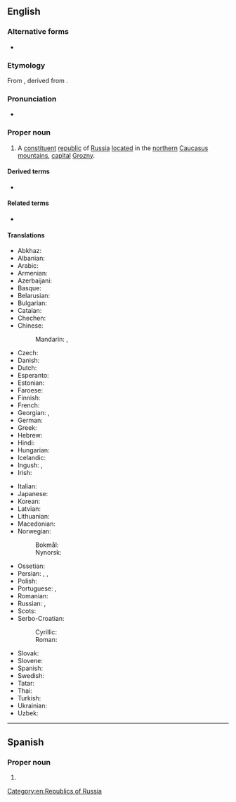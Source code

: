 ==English==
{{wikipedia}}

===Alternative forms===
* {{alter|en|Chechenia|Chechneya|Chechnia|Chechniya}}

===Etymology===
From {{der|en|ru|Чечня́||[place] of the [[Chechen]]s}}, derived from {{der|en|kbd}}.

===Pronunciation===
* {{a|UK|US}} {{IPA|/ˈtʃɛtʃ.ni.ə/|/ˈtʃɛtʃ.ɲi.ə/|lang=en}}

===Proper noun===
{{en-proper noun}}

# A [[constituent]] [[republic]] of [[Russia]] [[located]] in the [[northern]] [[Caucasus]] [[mountain]]s, [[capital]] [[Grozny]].

====Derived terms====
* {{l|en|Chechnyan}}

====Related terms====
* {{l|en|Chechen}}

====Translations====
{{trans-top|federal subject of Russia}}
* Abkhaz: {{t|ab|Чечентәыла}}
* Albanian: {{t|sq|Çeçenia}}
* Arabic: {{t|ar|اَلشِّيشَان|f}}
* Armenian: {{t|hy|Չեչնիա}}
* Azerbaijani: {{t|az|Çeçenistan}}
* Basque: {{t|eu|Txetxenia}}
* Belarusian: {{t|be|Чачня́|f}}
* Bulgarian: {{t|bg|Чече́ния|f}}
* Catalan: {{t|ca|Txetxènia|f}}
* Chechen: {{t|ce|Нохчийчоь}}
* Chinese:
*: Mandarin: {{t+|cmn|車臣}}, {{t+|cmn|车臣|tr=Chēchén}}
* Czech: {{t+|cs|Čečensko|n}}
* Danish: {{t|da|Tjetjenien}}
* Dutch: {{t+|nl|Tsjetsjenië}}
* Esperanto: {{t+|eo|Ĉeĉenio}}
* Estonian: {{t|et|Tšetšeenia}}
* Faroese: {{t|fo|Kekenia|n}}
* Finnish: {{t+|fi|Tšetšenia}}
* French: {{t+|fr|Tchétchénie|f}}
* Georgian: {{t+|ka|ჩეჩნეთი}}, {{t+|ka|ჩეჩნეთი}}
* German: {{t+|de|Tschetschenien}}
* Greek: {{t|el|Τσετσενία|f}}
* Hebrew: {{t|he|צ׳צ׳ניה}}
* Hindi: {{t|hi|चेचन्या}}
* Hungarian: {{t+|hu|Csecsenföld}}
* Icelandic: {{t|is|Téténía|f}}
* Ingush: {{t|inh|Нохчийче}}, {{t|inh|Нохчий Мохк}}
* Irish: {{t|ga|Seisnia|f|alt=An tSeisnia}}
{{trans-mid}}
* Italian: {{t|it|Cecenia|f}}
* Japanese: {{t|ja|チェチェン|tr=Chechen}}
* Korean: {{t|ko|^체첸}}
* Latvian: {{t|lv|Čečenija|f}}
* Lithuanian: {{t+|lt|Čečėnija|f}}
* Macedonian: {{t|mk|Чече́нија|f}}
* Norwegian:
*: Bokmål: {{t|nb|Tsjetsjenia}}
*: Nynorsk: {{t|nn|Tsjetsjenia}}
* Ossetian: {{t|os|Цӕцӕн}}
* Persian: {{t|fa|چچنستان|tr=čečenistân}}, {{t|fa|چچن|tr=čečen}}, {{t|fa|چچنیا|tr=čečniyâ}}
* Polish: {{t+|pl|Czeczenia|f}}
* Portuguese: {{t+|pt|Chechénia|f}}, {{t+|pt|Chechênia|f}}
* Romanian: {{t|ro|Cecenia|f}}
* Russian: {{t+|ru|Чечня́|f}}, {{t+|ru|Ичке́рия|f}} {{qualifier|temporary name used by Chechen nationalists}}
* Scots: {{t|sco|Chechnie}}
* Serbo-Croatian:
*: Cyrillic: {{t|sh|Чѐче̄нија|f}}
*: Roman: {{t+|sh|Čèčēnija|f}}
* Slovak: {{t|sk|Čečensko|n}}
* Slovene: {{t|sl|Čečenija|f}}
* Spanish: {{t+|es|Chechenia|f}}
* Swedish: {{t+|sv|Tjetjenien|c}}
* Tatar: {{t|tt|Чечня}}
* Thai: {{t|th|เชชเนีย}}
* Turkish: {{t|tr|Çeçenya}}
* Ukrainian: {{t|uk|Чечня́|f}}
* Uzbek: {{t|uz|Checheniston}}
{{trans-bottom}}

[[Category:en:Republics of Russia]]

----

==Spanish==

===Proper noun===
{{es-proper noun|f}}

# {{alt form|Chechenia|lang=es}}